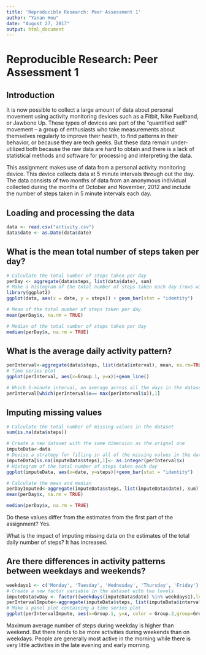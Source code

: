 ```yaml
---
title: 'Reproducible Research: Peer Assessment 1'
author: "Yanan Hou"
date: "August 27, 2017"
output: html_document
---
```


# Reproducible Research: Peer Assessment 1

## Introduction
It is now possible to collect a large amount of data about personal movement using activity monitoring devices such as a Fitbit, Nike Fuelband, or Jawbone Up. These types of devices are part of the “quantified self” movement – a group of enthusiasts who take measurements about themselves regularly to improve their health, to find patterns in their behavior, or because they are tech geeks. But these data remain under-utilized both because the raw data are hard to obtain and there is a lack of statistical methods and software for processing and interpreting the data.

This assignment makes use of data from a personal activity monitoring device. This device collects data at 5 minute intervals through out the day. The data consists of two months of data from an anonymous individual collected during the months of October and November, 2012 and include the number of steps taken in 5 minute intervals each day.

## Loading and processing the data
```r
data <- read.csv("activity.csv")
data$date <- as.Date(data$date)
```

## What is the mean total number of steps taken per day?
```r
# Calculate the total number of steps taken per day
perDay <- aggregate(data$steps, list(data$date), sum)
# Make a histogram of the total number of steps taken each day (rows with missing values are removed)
library(ggplot2)
ggplot(data, aes(x = date, y = steps)) + geom_bar(stat = "identity")
```

```r
# Mean of the total number of steps taken per day
mean(perDay$x, na.rm = TRUE)
```
```r
# Median of the total number of steps taken per day
median(perDay$x, na.rm = TRUE)
```


## What is the average daily activity pattern?
```r
perInterval<-aggregate(data$steps, list(data$interval), mean, na.rm=TRUE)
# Time series plot
ggplot(perInterval, aes(x=Group.1, y=x))+geom_line()
```
```r
# Which 5-minute interval, on average across all the days in the dataset, contains the maximum number of steps?
perInterval[which(perInterval$x== max(perInterval$x)),1]
```


## Imputing missing values
```r
# Calculate the total number of missing values in the dataset
sum(is.na(data$steps))
```
```r
# Create a new dataset with the same dimension as the orignal one
imputeData<-data
# Devise a strategy for filling in all of the missing values in the dataset: missing values are replaced with the mean total number of steps taken per day
imputeData[is.na(imputeData$steps),1]<- as.integer(perInterval$x)
# Histogram of the total number of steps taken each day
ggplot(imputeData, aes(x=date, y=steps))+geom_bar(stat = "identity")
```
```r
# Calculate the mean and median
perDayImputed<-aggregate(imputeData$steps, list(imputeData$date), sum)
mean(perDay$x, na.rm = TRUE)
```
```r
median(perDay$x, na.rm = TRUE)
```
Do these values differ from the estimates from the first part of the assignment? Yes.

What is the impact of imputing missing data on the estimates of the total daily number of steps? It has increased.


## Are there differences in activity patterns between weekdays and weekends?
```r
weekdays1 <- c('Monday', 'Tuesday', 'Wednesday', 'Thursday', 'Friday')
# Create a new factor variable in the dataset with two levels 
imputeData$wDay <- factor((weekdays(imputeData$date) %in% weekdays1),levels=c(FALSE, TRUE), labels=c('weekend', 'weekday'))
perIntervalImpute<-aggregate(imputeData$steps, list(imputeData$interval, imputeData$wDay), mean)
# Make a panel plot containing a time series plot
ggplot(perIntervalImpute, aes(x=Group.1, y=x, color = Group.2,group=Group.2))+geom_line()+facet_wrap(~Group.2,nrow = 2)
```

Maximum average number of steps during weekday is higher than weekend. But there tends to be more activities during weekends than on weekdays. People are generally most active in the morning while there is very little activities in the late evening and early morning.
